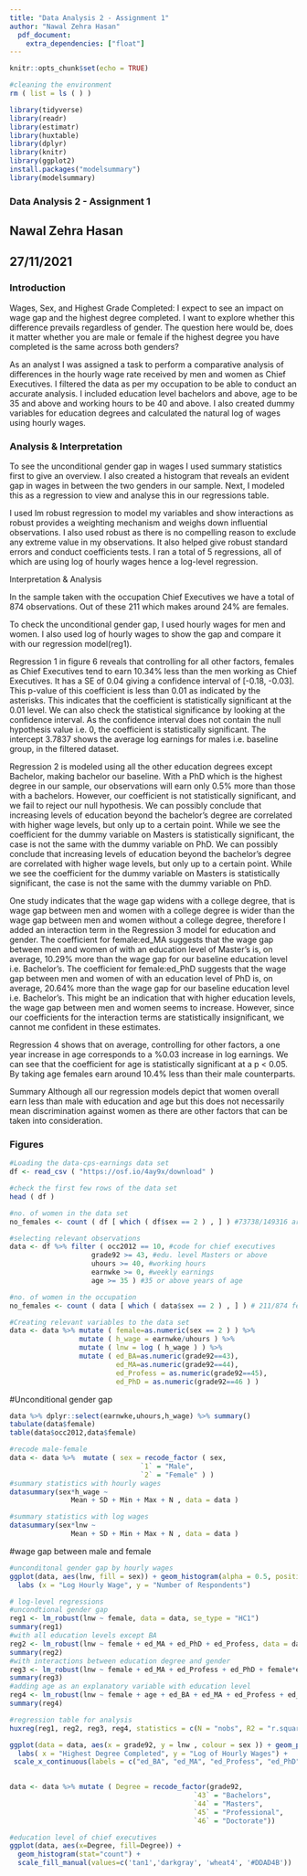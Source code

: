 ```yaml
---
title: "Data Analysis 2 - Assignment 1"
author: "Nawal Zehra Hasan"
  pdf_document:
    extra_dependencies: ["float"]
---
```


```r
knitr::opts_chunk$set(echo = TRUE)
```

```r
#cleaning the environment
rm ( list = ls ( ) )
```

```r
library(tidyverse)
library(readr)
library(estimatr)
library(huxtable)
library(dplyr)
library(knitr)
library(ggplot2)
install.packages("modelsummary")
library(modelsummary)
```
### Data Analysis 2 - Assignment 1
## Nawal Zehra Hasan
## 27/11/2021

### Introduction
Wages, Sex, and Highest Grade Completed: I expect to see an impact on wage gap and the highest degree completed. I want to explore whether this difference prevails regardless of gender. The question here would be, does it matter whether you are male or female if the highest degree you have completed is the same across both genders? 

As an analyst I was assigned a task to perform a comparative analysis of differences in the hourly wage rate received by men and women as Chief Executives. I filtered the data as per my occupation to be able to conduct an accurate analysis. I included education level bachelors and above, age to be 35 and above and working hours to be 40 and above. I also created dummy variables for education degrees and calculated the natural log of wages using hourly wages. 

### Analysis & Interpretation
To see the unconditional gender gap in wages I used summary statistics first to give an overview. I also created a histogram that reveals an evident gap in wages in between the two genders in our sample. Next, I modeled this as a regression to view and analyse this in our regressions table. 

I used lm robust regression to model my variables and show interactions as robust provides a weighting mechanism and weighs down influential observations. I also used robust as there is no compelling reason to exclude any extreme value in my observations. It also helped give robust standard errors and conduct coefficients tests. I ran a total of 5 regressions, all of which are using log of hourly wages hence a log-level regression.

Interpretation & Analysis

In the sample taken with the occupation Chief Executives we have a total of 874 observations. Out of these 211 which makes around 24% are females.

To check the unconditional gender gap, I used hourly wages for men and women. I also used log of hourly wages to show the gap and compare it with our regression model(reg1). 

Regression 1 in figure 6 reveals that controlling for all other factors, females as Chief Executives tend to earn 10.34% less than the men working as Chief Executives. It has a SE of 0.04 giving a confidence interval of [-0.18, -0.03]. This p-value of this coefficient is less than 0.01 as indicated by the asterisks. This indicates that the coefficient is statistically significant at the 0.01 level. We can also check the statistical significance by looking at the confidence interval. As the confidence interval does not contain the null hypothesis value i.e. 0, the coefficient is statistically significant. The intercept 3.7837 shows the average log earnings for males i.e. baseline group, in the filtered dataset.

Regression 2 is modeled using all the other education degrees except Bachelor, making bachelor our baseline. With a PhD which is the highest degree in our sample, our observations will earn only 0.5% more than those with a bachelors. However, our coefficient is not statistically significant, and we fail to reject our null hypothesis. We can possibly conclude that increasing levels of education beyond the bachelor's degree are correlated with higher wage levels, but only up to a certain point. While we see the coefficient for the dummy variable on Masters is statistically significant, the case is not the same with the dummy variable on PhD. We can possibly conclude that increasing levels of education beyond the bachelor's degree are correlated with higher wage levels, but only up to a certain point. While we see the coefficient for the dummy variable on Masters is statistically significant, the case is not the same with the dummy variable on PhD.

One study indicates that the wage gap widens with a college degree, that is wage gap between men and women with a college degree is wider than the wage gap between men and women without a college degree, therefore I added an interaction term in the Regression 3 model for education and gender. The coefficient for female:ed_MA suggests that the wage gap between men and women of with an education level of Master’s is, on average, 10.29% more than the wage gap for our baseline education level i.e. Bachelor’s. The coefficient for female:ed_PhD suggests that the wage gap between men and women of with an education level of PhD is, on average, 20.64% more than the wage gap for our baseline education level i.e. Bachelor’s. This might be an indication that with higher education levels, the wage gap between men and women seems to increase. However, since our coefficients for the interaction terms are statistically insignificant, we cannot me confident in these estimates.

Regression 4 shows that on average, controlling for other factors, a one year increase in age corresponds to a %0.03 increase in log earnings. We can see that the coefficient for age is statistically significant at a p < 0.05. By taking age females earn around 10.4% less than their male counterparts. 

Summary
Although all our regression models depict that women overall earn less than male with education and age but this does not necessarily mean discrimination against women as there are other factors that can be taken into consideration.


### Figures
```r
#Loading the data-cps-earnings data set
df <- read_csv ( "https://osf.io/4ay9x/download" )

#check the first few rows of the data set
head ( df )

#no. of women in the data set
no_females <- count ( df [ which ( df$sex == 2 ) , ] ) #73738/149316 are women approx 49%

#selecting relevant observations
data <- df %>% filter ( occ2012 == 10, #code for chief executives
                    grade92 >= 43, #edu. level Masters or above
                    uhours >= 40, #working hours
                    earnwke >= 0, #weekly earnings
                    age >= 35 ) #35 or above years of age

#no. of women in the occupation                                
no_females <- count ( data [ which ( data$sex == 2 ) , ] ) # 211/874 females approx 24%

#Creating relevant variables to the data set
data <- data %>% mutate ( female=as.numeric(sex == 2 ) ) %>%
                 mutate ( h_wage = earnwke/uhours ) %>%
                 mutate ( lnw = log ( h_wage ) ) %>% 
                 mutate ( ed_BA=as.numeric(grade92==43),
                          ed_MA=as.numeric(grade92==44),
                          ed_Profess = as.numeric(grade92==45),
                          ed_PhD = as.numeric(grade92==46 ) )
```

#Unconditional gender gap
```r

data %>% dplyr::select(earnwke,uhours,h_wage) %>% summary()
tabulate(data$female)
table(data$occ2012,data$female)

#recode male-female
data <- data %>%  mutate ( sex = recode_factor ( sex,
                                `1` = "Male",
                                `2` = "Female" ) )
#summary statistics with hourly wages
datasummary(sex*h_wage ~ 
               Mean + SD + Min + Max + N , data = data )

#summary statistics with log wages
datasummary(sex*lnw ~ 
               Mean + SD + Min + Max + N , data = data )

```

#wage gap between male and female
```r
#unconditonal gender gap by hourly wages
ggplot(data, aes(lnw, fill = sex)) + geom_histogram(alpha = 0.5, position = 'identity') +
  labs (x = "Log Hourly Wage", y = "Number of Respondents")

```
 
```r
# log-level regressions
#uncondtional gender gap
reg1 <- lm_robust(lnw ~ female, data = data, se_type = "HC1")
summary(reg1)
#with all education levels except BA
reg2 <- lm_robust(lnw ~ female + ed_MA + ed_PhD + ed_Profess, data = data, se_type = "HC1")
summary(reg2)
#with interactions between education degree and gender
reg3 <- lm_robust(lnw ~ female + ed_MA + ed_Profess + ed_PhD + female*ed_MA + female*ed_Profess + female*ed_PhD, data = data, se_type = "HC1")
summary(reg3)
#adding age as an explanatory variable with education level
reg4 <- lm_robust(lnw ~ female + age + ed_BA + ed_MA + ed_Profess + ed_PhD, data = data, se_type = "HC1")
summary(reg4)
```


```r
#regression table for analysis
huxreg(reg1, reg2, reg3, reg4, statistics = c(N = "nobs", R2 = "r.squared"), stars = c(`****` = 0.001, `***` = 0.01, `**` = 0.05, `*` = 0.1 ),borders = 0.4, outer_borders = 0.8, number_format = "%.4f", align = ".")

```
```r
ggplot(data = data, aes(x = grade92, y = lnw , colour = sex )) + geom_point() + stat_smooth(method = 'loess', formula = y ~ x, size = 1) + theme(axis.text.x=element_text(angle = 0, vjust = 0.5)) + xlim(40,50) + 
  labs( x = "Highest Degree Completed", y = "Log of Hourly Wages") +
 scale_x_continuous(labels = c("ed_BA", "ed_MA", "ed_Profess", "ed_PhD") )
  
```

```r
data <- data %>% mutate ( Degree = recode_factor(grade92,
                                             `43` = "Bachelors",
                                             `44` = "Masters",
                                             `45` = "Professional",
                                             `46` = "Doctorate")) 
```

```r
#education level of chief executives
ggplot(data, aes(x=Degree, fill=Degree)) +
  geom_histogram(stat="count") +
  scale_fill_manual(values=c('tan1','darkgray', 'wheat4', '#DDAD4B'))
```


